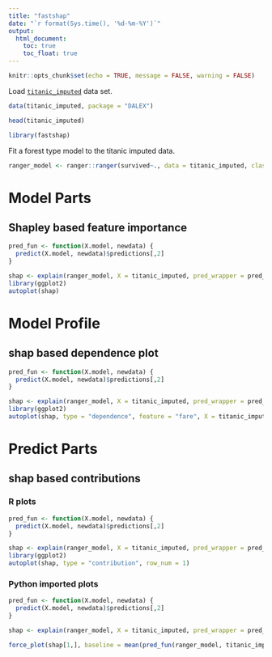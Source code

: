 ```yaml
---
title: "fastshap"
date: "`r format(Sys.time(), '%d-%m-%Y')`"
output:
  html_document:
    toc: true
    toc_float: true
---
```

  
```r
knitr::opts_chunk$set(echo = TRUE, message = FALSE, warning = FALSE)
```



Load [`titanic_imputed`](https://modeloriented.github.io/DALEX/reference/titanic.html) data set.

```r
data(titanic_imputed, package = "DALEX")

head(titanic_imputed)
```

```r
library(fastshap)
```


Fit a forest type model to the titanic imputed data.

```r
ranger_model <- ranger::ranger(survived~., data = titanic_imputed, classification = TRUE, probability = TRUE)
```

# Model Parts

## Shapley based feature importance


```r
pred_fun <- function(X.model, newdata) {
  predict(X.model, newdata)$predictions[,2]
}

shap <- explain(ranger_model, X = titanic_imputed, pred_wrapper = pred_fun, nsim = 50)
library(ggplot2)
autoplot(shap)
```

# Model Profile

## shap based dependence plot

```r
pred_fun <- function(X.model, newdata) {
  predict(X.model, newdata)$predictions[,2]
}

shap <- explain(ranger_model, X = titanic_imputed, pred_wrapper = pred_fun, nsim = 50)
library(ggplot2)
autoplot(shap, type = "dependence", feature = "fare", X = titanic_imputed, smooth = TRUE)
```



# Predict Parts

## shap based contributions

### R plots

```r
pred_fun <- function(X.model, newdata) {
  predict(X.model, newdata)$predictions[,2]
}

shap <- explain(ranger_model, X = titanic_imputed, pred_wrapper = pred_fun, nsim = 50)
library(ggplot2)
autoplot(shap, type = "contribution", row_num = 1)
```

### Python imported plots

```r
pred_fun <- function(X.model, newdata) {
  predict(X.model, newdata)$predictions[,2]
}

shap <- explain(ranger_model, X = titanic_imputed, pred_wrapper = pred_fun, nsim = 50)

force_plot(shap[1,], baseline = mean(pred_fun(ranger_model, titanic_imputed)), feature_values = titanic_imputed[1,], display = "html")
```



